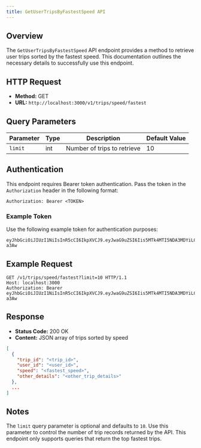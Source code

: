 ```yaml
---
title: GetUserTripsByFastestSpeed API
---
```


## Overview

The `GetUserTripsByFastestSpeed` API endpoint provides a method to retrieve user trips sorted by the fastest speed. This documentation outlines the necessary details to successfully use this endpoint.

## HTTP Request

- **Method:** GET
- **URL:** `http://localhost:3000/v1/trips/speed/fastest`

## Query Parameters

| Parameter | Type | Description           | Default Value |
| --------- | ---- | --------------------- | ------------- |
| `limit`   | int  | Number of trips to retrieve | 10            |

## Authentication

This endpoint requires Bearer token authentication. Pass the token in the `Authorization` header in the following format:

```
Authorization: Bearer <TOKEN>
```

### Example Token

Use the following example token for authentication purposes:

```
eyJhbGciOiJIUzI1NiIsInR5cCI6IkpXVCJ9.eyJwaG9uZSI6Iis5MTk4MTI5NDA3MDYiLCJ1aWQiOiI1Z2VhcGdhcHhzIn0.yNyKfoOQouzSNDwp_5rJ9CAEMVJo5uqueJHNpG-a3Aw
```

## Example Request

```http
GET /v1/trips/speed/fastest?limit=10 HTTP/1.1
Host: localhost:3000
Authorization: Bearer eyJhbGciOiJIUzI1NiIsInR5cCI6IkpXVCJ9.eyJwaG9uZSI6Iis5MTk4MTI5NDA3MDYiLCJ1aWQiOiI1Z2VhcGdhcHhzIn0.yNyKfoOQouzSNDwp_5rJ9CAEMVJo5uqueJHNpG-a3Aw
```

## Response

- **Status Code:** 200 OK
- **Content:** JSON array of trips sorted by speed

```json
[
  {
    "trip_id": "<trip_id>",
    "user_id": "<user_id>",
    "speed": "<fastest_speed>",
    "other_details": "<other_trip_details>"
  },
  ...
]
```

## Notes

The `limit` query parameter is optional and defaults to `10`. Use this parameter to control the number of trip records returned by the API. This endpoint only supports queries that return the top fastest trips.